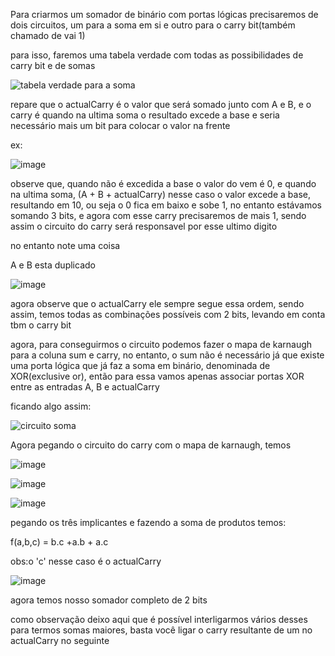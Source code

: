 






Para criarmos um somador de binário com portas lógicas precisaremos de
dois circuitos, um para a soma em si e outro para o carry bit(também
chamado de vai 1)

para isso, faremos uma tabela verdade com todas as possibilidades de
carry bit e de somas

![tabela verdade para a soma](image_74.png)

repare que o actualCarry é o valor que será somado junto com A e B, e o
carry é quando na ultima soma o resultado excede a base e seria
necessário mais um bit para colocar o valor na frente

ex:

![image](image_75.png)

observe que, quando não é excedida a base o valor do vem é 0, e quando
na ultima soma, (A + B + actualCarry) nesse caso o valor excede a base,
resultando em 10, ou seja o 0 fica em baixo e sobe 1, no entanto
estávamos somando 3 bits, e agora com esse carry precisaremos de mais 1,
sendo assim o circuito do carry será responsavel por esse ultimo digito

no entanto note uma coisa

A e B esta duplicado

![image](image_76.png)

agora observe que o actualCarry ele sempre segue essa ordem, sendo
assim, temos todas as combinações possíveis com 2 bits, levando em conta
tbm o carry bit








agora, para conseguirmos o circuito podemos fazer o mapa de karnaugh
para a coluna sum e carry, no entanto, o sum não é necessário já que
existe uma porta lógica que já faz a soma em binário, denominada de
XOR(exclusive or), então para essa vamos apenas associar portas XOR
entre as entradas A, B e actualCarry

ficando algo assim:

![circuito soma](image_77.png)








Agora pegando o circuito do carry com o mapa de karnaugh, temos


![image](image_78.png)

![image](image_79.png)

![image](image_80.png)


pegando os três implicantes e fazendo a soma de produtos temos:

f(a,b,c) = b.c +a.b + a.c

obs:o 'c' nesse caso é o actualCarry

![image](image_81.png)

agora temos nosso somador completo de 2 bits

como observação deixo aqui que é possível interligarmos vários desses
para termos somas maiores, basta você ligar o carry resultante de um no
actualCarry no seguinte


